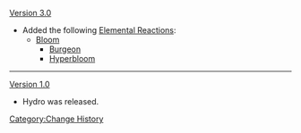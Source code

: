 [[Version 3.0]]
* Added the following [[Elemental Reactions]]:
** [[Bloom]]
*** [[Burgeon]]
*** [[Hyperbloom]]
----
[[Version 1.0]]
* Hydro was released.
<noinclude>[[Category:Change History]]</noinclude>